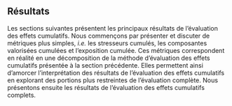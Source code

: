 ## Résultats

Les sections suivantes présentent les principaux résultats de l'évaluation des effets cumulatifs. Nous commençons par présenter et discuter de métriques plus simples, *i.e.* les stresseurs cumulés, les composantes valorisées cumulées et l'exposition cumulée. Ces métriques correspondent en réalité en une décomposition de la méthode d'évaluation des effets cumulatifs présentée à la section précédente. Elles permettent ainsi d'amorcer l'interprétation des résultats de l'évaluation des effets cumulatifs en explorant des portions plus restreintes de l'évaluation complète. Nous présentons ensuite les résultats de l'évaluation des effets cumulatifs complets.
